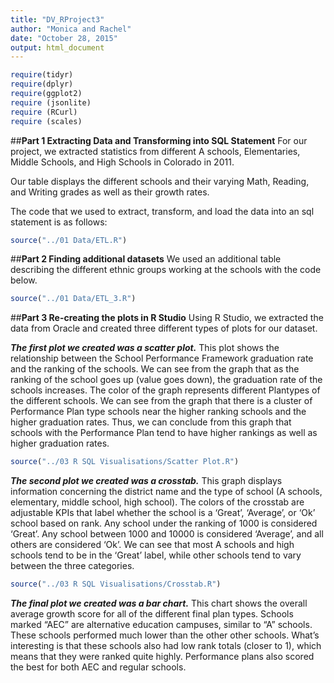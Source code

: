 ```yaml
---
title: "DV_RProject3"
author: "Monica and Rachel"
date: "October 28, 2015"
output: html_document
---
```

```r
require(tidyr)
require(dplyr)
require(ggplot2)
require (jsonlite)
require (RCurl)
require (scales)
```  

##**Part 1 Extracting Data and Transforming into SQL Statement**
For our project, we extracted statistics from different A schools, Elementaries, Middle Schools, and High Schools in Colorado in 2011.  

Our table displays the different schools and their varying Math, Reading, and Writing grades as well as their growth rates.  

The code that we used to extract, transform, and load the data into an sql statement is as follows: 
```r
source("../01 Data/ETL.R")
```

##**Part 2 Finding additional datasets**
We used an additional table describing the different ethnic groups working at the schools with the code below.
```r
source("../01 Data/ETL_3.R")
```

##**Part 3 Re-creating the plots in R Studio**
Using R Studio, we extracted the data from Oracle and created three different types of plots for our dataset. 

***The first plot we created was a scatter plot.*** 
This plot shows the relationship between the School Performance Framework graduation rate and the ranking of the schools. We can see from the graph that as the ranking of the school goes up (value goes down), the graduation rate of the schools increases. The color of the graph represents different Plantypes of the different schools. We can see from the graph that there is a cluster of Performance Plan type schools near the higher ranking schools and the higher graduation rates. Thus, we can conclude from this graph that schools with the Performance Plan tend to have higher rankings as well as higher graduation rates. 

```r
source("../03 R SQL Visualisations/Scatter Plot.R")
```

***The second plot we created was a crosstab.***
This graph displays information concerning the district name and the type of school (A schools, elementary, middle school, high school). The colors of the crosstab are adjustable KPIs that label whether the school is a 'Great', 'Average', or 'Ok' school based on rank. Any school under the ranking of 1000 is considered 'Great'. Any school between 1000 and 10000 is considered 'Average', and all others are considered 'Ok'. We can see that most A schools and high schools tend to be in the 'Great' label, while other schools tend to vary between the three categories. 
```r
source("../03 R SQL Visualisations/Crosstab.R")
```

***The final plot we created was a bar chart.***
This chart shows the overall average growth score for all of the different final plan types. Schools marked "AEC" are alternative education campuses, similar to "A" schools. These schools performed much lower than the other other schools. What's interesting is that these schools also had low rank totals (closer to 1), which means that they were ranked quite highly. Performance plans also scored the best for both AEC and regular schools.  

